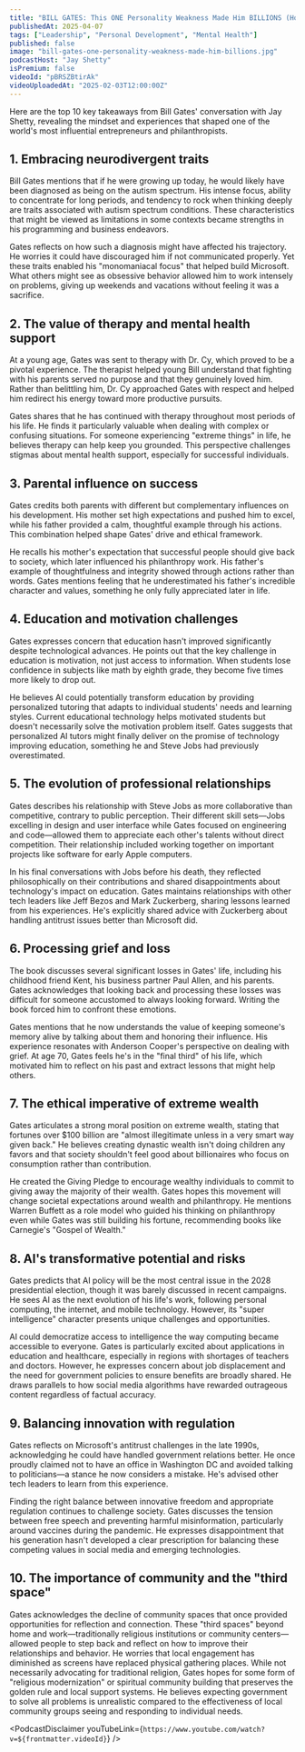 ```yaml
---
title: "BILL GATES: This ONE Personality Weakness Made Him BILLIONS (How To Use Your Differences!)"
publishedAt: 2025-04-07
tags: ["Leadership", "Personal Development", "Mental Health"]
published: false
image: "bill-gates-one-personality-weakness-made-him-billions.jpg"
podcastHost: "Jay Shetty"
isPremium: false
videoId: "pBRSZBtirAk"
videoUploadedAt: "2025-02-03T12:00:00Z"
---
```



<PodcastSummaryPageLayout frontmatter={frontmatter}>

Here are the top 10 key takeaways from Bill Gates' conversation with Jay Shetty, revealing the mindset and experiences that shaped one of the world's most influential entrepreneurs and philanthropists.

## 1. Embracing neurodivergent traits

Bill Gates mentions that if he were growing up today, he would likely have been diagnosed as being on the autism spectrum. His intense focus, ability to concentrate for long periods, and tendency to rock when thinking deeply are traits associated with autism spectrum conditions. These characteristics that might be viewed as limitations in some contexts became strengths in his programming and business endeavors.

Gates reflects on how such a diagnosis might have affected his trajectory. He worries it could have discouraged him if not communicated properly. Yet these traits enabled his "monomaniacal focus" that helped build Microsoft. What others might see as obsessive behavior allowed him to work intensely on problems, giving up weekends and vacations without feeling it was a sacrifice.

## 2. The value of therapy and mental health support

At a young age, Gates was sent to therapy with Dr. Cy, which proved to be a pivotal experience. The therapist helped young Bill understand that fighting with his parents served no purpose and that they genuinely loved him. Rather than belittling him, Dr. Cy approached Gates with respect and helped him redirect his energy toward more productive pursuits.

Gates shares that he has continued with therapy throughout most periods of his life. He finds it particularly valuable when dealing with complex or confusing situations. For someone experiencing "extreme things" in life, he believes therapy can help keep you grounded. This perspective challenges stigmas about mental health support, especially for successful individuals.

## 3. Parental influence on success

Gates credits both parents with different but complementary influences on his development. His mother set high expectations and pushed him to excel, while his father provided a calm, thoughtful example through his actions. This combination helped shape Gates' drive and ethical framework.

He recalls his mother's expectation that successful people should give back to society, which later influenced his philanthropy work. His father's example of thoughtfulness and integrity showed through actions rather than words. Gates mentions feeling that he underestimated his father's incredible character and values, something he only fully appreciated later in life.

## 4. Education and motivation challenges

Gates expresses concern that education hasn't improved significantly despite technological advances. He points out that the key challenge in education is motivation, not just access to information. When students lose confidence in subjects like math by eighth grade, they become five times more likely to drop out.

He believes AI could potentially transform education by providing personalized tutoring that adapts to individual students' needs and learning styles. Current educational technology helps motivated students but doesn't necessarily solve the motivation problem itself. Gates suggests that personalized AI tutors might finally deliver on the promise of technology improving education, something he and Steve Jobs had previously overestimated.

## 5. The evolution of professional relationships

Gates describes his relationship with Steve Jobs as more collaborative than competitive, contrary to public perception. Their different skill sets—Jobs excelling in design and user interface while Gates focused on engineering and code—allowed them to appreciate each other's talents without direct competition. Their relationship included working together on important projects like software for early Apple computers.

In his final conversations with Jobs before his death, they reflected philosophically on their contributions and shared disappointments about technology's impact on education. Gates maintains relationships with other tech leaders like Jeff Bezos and Mark Zuckerberg, sharing lessons learned from his experiences. He's explicitly shared advice with Zuckerberg about handling antitrust issues better than Microsoft did.

## 6. Processing grief and loss

The book discusses several significant losses in Gates' life, including his childhood friend Kent, his business partner Paul Allen, and his parents. Gates acknowledges that looking back and processing these losses was difficult for someone accustomed to always looking forward. Writing the book forced him to confront these emotions.

Gates mentions that he now understands the value of keeping someone's memory alive by talking about them and honoring their influence. His experience resonates with Anderson Cooper's perspective on dealing with grief. At age 70, Gates feels he's in the "final third" of his life, which motivated him to reflect on his past and extract lessons that might help others.

## 7. The ethical imperative of extreme wealth

Gates articulates a strong moral position on extreme wealth, stating that fortunes over $100 billion are "almost illegitimate unless in a very smart way given back." He believes creating dynastic wealth isn't doing children any favors and that society shouldn't feel good about billionaires who focus on consumption rather than contribution.

He created the Giving Pledge to encourage wealthy individuals to commit to giving away the majority of their wealth. Gates hopes this movement will change societal expectations around wealth and philanthropy. He mentions Warren Buffett as a role model who guided his thinking on philanthropy even while Gates was still building his fortune, recommending books like Carnegie's "Gospel of Wealth."

## 8. AI's transformative potential and risks

Gates predicts that AI policy will be the most central issue in the 2028 presidential election, though it was barely discussed in recent campaigns. He sees AI as the next evolution of his life's work, following personal computing, the internet, and mobile technology. However, its "super intelligence" character presents unique challenges and opportunities.

AI could democratize access to intelligence the way computing became accessible to everyone. Gates is particularly excited about applications in education and healthcare, especially in regions with shortages of teachers and doctors. However, he expresses concern about job displacement and the need for government policies to ensure benefits are broadly shared. He draws parallels to how social media algorithms have rewarded outrageous content regardless of factual accuracy.

## 9. Balancing innovation with regulation

Gates reflects on Microsoft's antitrust challenges in the late 1990s, acknowledging he could have handled government relations better. He once proudly claimed not to have an office in Washington DC and avoided talking to politicians—a stance he now considers a mistake. He's advised other tech leaders to learn from this experience.

Finding the right balance between innovative freedom and appropriate regulation continues to challenge society. Gates discusses the tension between free speech and preventing harmful misinformation, particularly around vaccines during the pandemic. He expresses disappointment that his generation hasn't developed a clear prescription for balancing these competing values in social media and emerging technologies.

## 10. The importance of community and the "third space"

Gates acknowledges the decline of community spaces that once provided opportunities for reflection and connection. These "third spaces" beyond home and work—traditionally religious institutions or community centers—allowed people to step back and reflect on how to improve their relationships and behavior.
He worries that local engagement has diminished as screens have replaced physical gathering places. While not necessarily advocating for traditional religion, Gates hopes for some form of "religious modernization" or spiritual community building that preserves the golden rule and local support systems. He believes expecting government to solve all problems is unrealistic compared to the effectiveness of local community groups seeing and responding to individual needs.

<PodcastDisclaimer
  youTubeLink={`https://www.youtube.com/watch?v=${frontmatter.videoId}`}
/>

</PodcastSummaryPageLayout>
